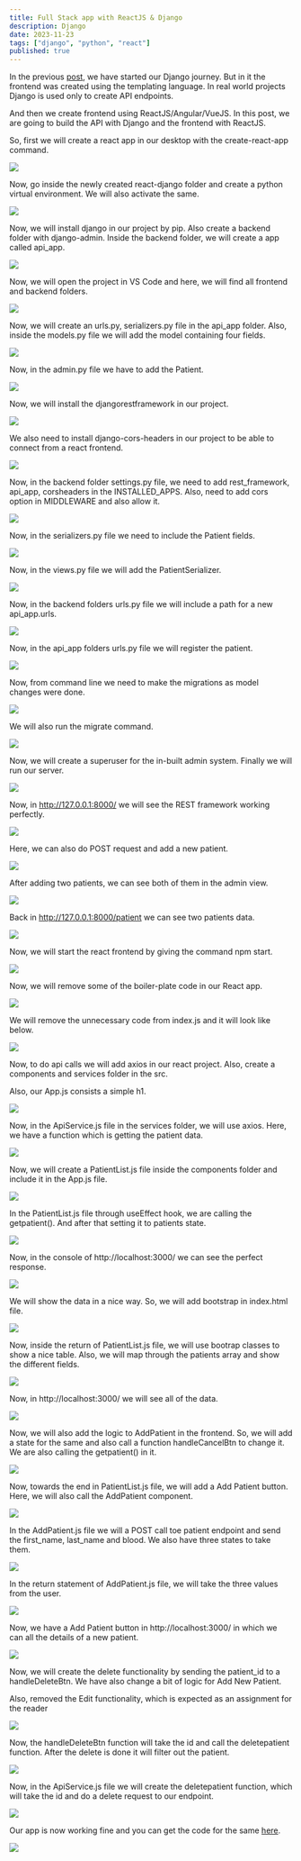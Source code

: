 ```yaml
---
title: Full Stack app with ReactJS & Django
description: Django
date: 2023-11-23
tags: ["django", "python", "react"]
published: true
---
```


In the previous [post](https://www.nabendu.org/blog/beginner-app-django), we have started our Django journey. But in it the frontend was created using the templating language. In real world projects Django is used only to create API endpoints.

And then we create frontend using ReactJS/Angular/VueJS. In this post, we are going to build the API with Django and the frontend with ReactJS.

So, first we will create a react app in our desktop with the create-react-app command.

![](https://res.cloudinary.com/dxkxvfo2o/image/upload/v1751261516/30-Jun-25/reactjs-django/1_gtithu.webp)

Now, go inside the newly created react-django folder and create a python virtual environment. We will also activate the same.

![](https://res.cloudinary.com/dxkxvfo2o/image/upload/v1751261515/30-Jun-25/reactjs-django/2_ang2fp.webp)

Now, we will install django in our project by pip. Also create a backend folder with django-admin. Inside the backend folder, we will create a app called api_app.

![](https://res.cloudinary.com/dxkxvfo2o/image/upload/v1751261511/30-Jun-25/reactjs-django/3_viybjz.webp)

Now, we will open the project in VS Code and here, we will find all frontend and backend folders.

![](https://res.cloudinary.com/dxkxvfo2o/image/upload/v1751261510/30-Jun-25/reactjs-django/4_y3iox3.webp)

Now, we will create an urls.py, serializers.py file in the api_app folder. Also, inside the models.py file we will add the model containing four fields.

![](https://res.cloudinary.com/dxkxvfo2o/image/upload/v1751261506/30-Jun-25/reactjs-django/5_xauhlj.webp)

Now, in the admin.py file we have to add the Patient.

![](https://res.cloudinary.com/dxkxvfo2o/image/upload/v1751261505/30-Jun-25/reactjs-django/6_kysp9n.webp)

Now, we will install the djangorestframework in our project.

![](https://res.cloudinary.com/dxkxvfo2o/image/upload/v1751261502/30-Jun-25/reactjs-django/7_cgnzql.webp)

We also need to install django-cors-headers in our project to be able to connect from a react frontend.

![](https://res.cloudinary.com/dxkxvfo2o/image/upload/v1751261500/30-Jun-25/reactjs-django/8_khoxhn.webp)

Now, in the backend folder settings.py file, we need to add rest_framework, api_app, corsheaders in the INSTALLED_APPS. Also, need to add cors option in MIDDLEWARE and also allow it.

![](https://res.cloudinary.com/dxkxvfo2o/image/upload/v1751261498/30-Jun-25/reactjs-django/9_d6522b.webp)

Now, in the serializers.py file we need to include the Patient fields.

![](https://res.cloudinary.com/dxkxvfo2o/image/upload/v1751261495/30-Jun-25/reactjs-django/10_nxo8wp.webp)

Now, in the views.py file we will add the PatientSerializer.

![](https://res.cloudinary.com/dxkxvfo2o/image/upload/v1751261493/30-Jun-25/reactjs-django/11_kqboak.webp)

Now, in the backend folders urls.py file we will include a path for a new api_app.urls.

![](https://res.cloudinary.com/dxkxvfo2o/image/upload/v1751261490/30-Jun-25/reactjs-django/12_sdtevz.webp)

Now, in the api_app folders urls.py file we will register the patient.

![](https://res.cloudinary.com/dxkxvfo2o/image/upload/v1751261486/30-Jun-25/reactjs-django/13_zjbqeh.webp)

Now, from command line we need to make the migrations as model changes were done.

![](https://res.cloudinary.com/dxkxvfo2o/image/upload/v1751261489/30-Jun-25/reactjs-django/14_z8twzx.webp)

We will also run the migrate command.

![](https://res.cloudinary.com/dxkxvfo2o/image/upload/v1751261485/30-Jun-25/reactjs-django/15_v4ewms.webp)

Now, we will create a superuser for the in-built admin system. Finally we will run our server.

![](https://res.cloudinary.com/dxkxvfo2o/image/upload/v1751261481/30-Jun-25/reactjs-django/16_yje59x.webp)

Now, in http://127.0.0.1:8000/ we will see the REST framework working perfectly.

![](https://res.cloudinary.com/dxkxvfo2o/image/upload/v1751261480/30-Jun-25/reactjs-django/17_s3jijt.webp)

Here, we can also do POST request and add a new patient.

![](https://res.cloudinary.com/dxkxvfo2o/image/upload/v1751261477/30-Jun-25/reactjs-django/18_a83hdp.webp)

After adding two patients, we can see both of them in the admin view.

![](https://res.cloudinary.com/dxkxvfo2o/image/upload/v1751261474/30-Jun-25/reactjs-django/19_smohd8.webp)

Back in http://127.0.0.1:8000/patient we can see two patients data.

![](https://res.cloudinary.com/dxkxvfo2o/image/upload/v1751261475/30-Jun-25/reactjs-django/20_p55tmo.webp)

Now, we will start the react frontend by giving the command npm start.

![](https://res.cloudinary.com/dxkxvfo2o/image/upload/v1751261471/30-Jun-25/reactjs-django/21_s0fhqa.webp)

Now, we will remove some of the boiler-plate code in our React app.

![](https://res.cloudinary.com/dxkxvfo2o/image/upload/v1751261470/30-Jun-25/reactjs-django/22_pkkp6f.webp)

We will remove the unnecessary code from index.js and it will look like below.

![](https://res.cloudinary.com/dxkxvfo2o/image/upload/v1751261467/30-Jun-25/reactjs-django/23_gxfsog.webp)

Now, to do api calls we will add axios in our react project. Also, create a components and services folder in the src.

Also, our App.js consists a simple h1.

![](https://res.cloudinary.com/dxkxvfo2o/image/upload/v1751261465/30-Jun-25/reactjs-django/24_grllba.webp)

Now, in the ApiService.js file in the services folder, we will use axios. Here, we have a function which is getting the patient data.

![](https://res.cloudinary.com/dxkxvfo2o/image/upload/v1751261463/30-Jun-25/reactjs-django/25_ydrfj7.webp)

Now, we will create a PatientList.js file inside the components folder and include it in the App.js file.

![](https://res.cloudinary.com/dxkxvfo2o/image/upload/v1751261461/30-Jun-25/reactjs-django/26_e7pu96.webp)

In the PatientList.js file through useEffect hook, we are calling the getpatient(). And after that setting it to patients state.

![](https://res.cloudinary.com/dxkxvfo2o/image/upload/v1751261460/30-Jun-25/reactjs-django/27_caskq3.webp)

Now, in the console of http://localhost:3000/ we can see the perfect response.

![](https://res.cloudinary.com/dxkxvfo2o/image/upload/v1751261457/30-Jun-25/reactjs-django/28_bbhkjv.webp)

We will show the data in a nice way. So, we will add bootstrap in index.html file.

![](https://res.cloudinary.com/dxkxvfo2o/image/upload/v1751261455/30-Jun-25/reactjs-django/29_j2lizl.webp)

Now, inside the return of PatientList.js file, we will use bootrap classes to show a nice table. Also, we will map through the patients array and show the different fields.

![](https://res.cloudinary.com/dxkxvfo2o/image/upload/v1751261454/30-Jun-25/reactjs-django/30_flvac7.webp)

Now, in http://localhost:3000/ we will see all of the data.

![](https://res.cloudinary.com/dxkxvfo2o/image/upload/v1751261451/30-Jun-25/reactjs-django/31_i5hypi.webp)

Now, we will also add the logic to AddPatient in the frontend. So, we will add a state for the same and also call a function handleCancelBtn to change it. We are also calling the getpatient() in it.

![](https://res.cloudinary.com/dxkxvfo2o/image/upload/v1751261449/30-Jun-25/reactjs-django/32_dug53d.webp)

Now, towards the end in PatientList.js file, we will add a Add Patient button. Here, we will also call the AddPatient component.

![](https://res.cloudinary.com/dxkxvfo2o/image/upload/v1751261448/30-Jun-25/reactjs-django/33_kkgluz.webp)

In the AddPatient.js file we will a POST call toe patient endpoint and send the first_name, last_name and blood. We also have three states to take them.

![](https://res.cloudinary.com/dxkxvfo2o/image/upload/v1751261446/30-Jun-25/reactjs-django/34_uhkx0b.webp)

In the return statement of AddPatient.js file, we will take the three values from the user.

![](https://res.cloudinary.com/dxkxvfo2o/image/upload/v1751261445/30-Jun-25/reactjs-django/35_zwcrdw.webp)

Now, we have a Add Patient button in http://localhost:3000/ in which we can all the details of a new patient.

![](https://res.cloudinary.com/dxkxvfo2o/image/upload/v1751261442/30-Jun-25/reactjs-django/36_ouoq0d.webp)

Now, we will create the delete functionality by sending the patient_id to a handleDeleteBtn. We have also change a bit of logic for Add New Patient.

Also, removed the Edit functionality, which is expected as an assignment for the reader

![](https://res.cloudinary.com/dxkxvfo2o/image/upload/v1751261441/30-Jun-25/reactjs-django/37_z9pfkk.webp)

Now, the handleDeleteBtn function will take the id and call the deletepatient function. After the delete is done it will filter out the patient.

![](https://res.cloudinary.com/dxkxvfo2o/image/upload/v1751261440/30-Jun-25/reactjs-django/38_yhttcg.webp)

Now, in the ApiService.js file we will create the deletepatient function, which will take the id and do a delete request to our endpoint.

![](https://res.cloudinary.com/dxkxvfo2o/image/upload/v1751261437/30-Jun-25/reactjs-django/39_xfyqmv.webp)

Our app is now working fine and you can get the code for the same [here](https://github.com/nabendu82/React-django).

![](https://res.cloudinary.com/dxkxvfo2o/image/upload/v1751261436/30-Jun-25/reactjs-django/40_juiluh.webp)
